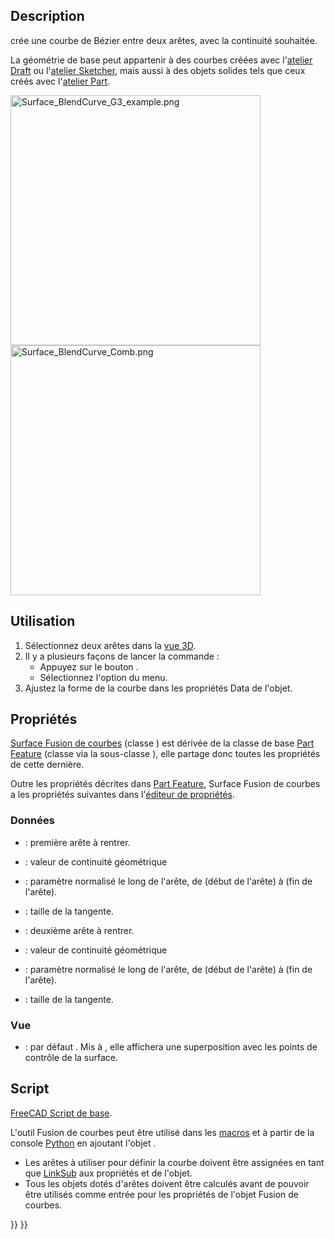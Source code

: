 <languages/>

{{Docnav/fr
|[[Surface_CurveOnMesh/fr|Courbe sur maillage]]
|
|[[Surface_Workbench/fr|Atelier Surface]]
|IconL=Surface_CurveOnMesh.svg
|IconR=
|IconC=Workbench_Surface.svg
}}

{{GuiCommand/fr
|Name=Surface BlendCurve
|Name/fr=Surface Fusion de courbes
|MenuLocation=Surface → Fusionner des courbes
|Workbenches=[[Surface_Workbench/fr|Surface]]
|Version=0.21
}}

==Description==

{{Button|[[File:Surface_BlendCurve.svg|16px]] [[Surface_BlendCurve/fr|Surface Fusion de courbes]]}} crée une courbe de Bézier entre deux arêtes, avec la continuité souhaitée.

La géométrie de base peut appartenir à des courbes créées avec l'[[Draft_Workbench/fr|atelier Draft]] ou l'[[Sketcher_Workbench/fr|atelier Sketcher]], mais aussi à des objets solides tels que ceux créés avec l'[[Part_Workbench/fr|atelier Part]].

[[File:Surface_BlendCurve_G3_example.png|400px]]
[[File:Surface_BlendCurve_Comb.png|400px]]
{{Caption|Surface Fusion de courbes reliant 2 arêtes avec une continuité G3. Les polygones orange représentent les points de contrôle. Le peigne de courbure (de l'[[Curves_Workbench/fr|extension Curves]]) est lisse aux points de contact.}}

<span id="Usage"></span>
==Utilisation==

<div class="mw-translate-fuzzy">
# Sélectionnez deux arêtes dans la [[3D_view/fr|vue 3D]].
# Il y a plusieurs façons de lancer la commande :
#* Appuyez sur le bouton {{Button|[[Image:Surface_BlendCurve.svg|16px]] [[Surface_BlendCurve/fr|Fusionner des courbes]]}}.
#* Sélectionnez l'option {{MenuCommand|Surface → [[Image:Surface_BlendCurve.svg|16px]] Fusionner des courbes}} du menu.
# Ajustez la forme de la courbe dans les propriétés Data de l'objet.
</div>

<span id="Properties"></span>
==Propriétés==

[[Surface_BlendCurve/fr|Surface Fusion de courbes]] (classe {{incode|Surface::Filling}}) est dérivée de la classe de base [[Part_Feature/fr|Part Feature]] (classe {{incode|Part::Feature}} via la sous-classe {{incode|Part::Spline}}), elle partage donc toutes les propriétés de cette dernière.

Outre les propriétés décrites dans [[Part Feature/fr|Part Feature]], Surface Fusion de courbes a les propriétés suivantes dans l'[[Property_editor/fr|éditeur de propriétés]].

<span id="Data"></span>
===Données===

{{TitleProperty|Blend Curve}}

* {{PropertyData|Start Edge|LinkSub}} : première arête à rentrer.
* {{PropertyData|Start Continuity|Integer}} : valeur de continuité géométrique
* {{PropertyData|Start Parameter|Float}} : paramètre normalisé le long de l'arête, de {{Value|0.0}} (début de l'arête) à {{Value|1.0}} (fin de l'arête).
* {{PropertyData|Start Size|Float}} : taille de la tangente.
* {{PropertyData|End Edge|LinkSub}} : deuxième arête à rentrer.
* {{PropertyData|End Continuity|Integer}} : valeur de continuité géométrique
* {{PropertyData|End Parameter|Float}} : paramètre normalisé le long de l'arête, de {{Value|0.0}} (début de l'arête) à {{Value|1.0}} (fin de l'arête).
* {{PropertyData|End Size|Float}} : taille de la tangente.

<span id="View"></span>
=== Vue ===

{{TitleProperty|Base}}

* {{PropertyView|Control Points|Bool}} : par défaut {{FALSE}}. Mis à {{TRUE}}, elle affichera une superposition avec les points de contrôle de la surface.

<span id="Scripting"></span>
==Script==

{{Emphasis|Voir aussi :}} [[FreeCAD_Scripting_Basics/fr|FreeCAD Script de base]].

L'outil Fusion de courbes peut être utilisé dans les [[Macros/fr|macros]] et à partir de la console [[Python/fr|Python]] en ajoutant l'objet {{incode|Surface::FeatureBlendCurve}}.
* Les arêtes à utiliser pour définir la courbe doivent être assignées en tant que [[FeaturePython_Custom_Properties/fr#App::PropertyLinkSub|LinkSub]] aux propriétés {{incode|StartEdge}} et {{incode|EndEdge}} de l'objet.
* Tous les objets dotés d'arêtes doivent être calculés avant de pouvoir être utilisés comme entrée pour les propriétés de l'objet Fusion de courbes.

{{Code|code=
import FreeCAD as App
import Draft

doc = App.newDocument()

points1 = [App.Vector(-20, -20, 0), App.Vector(-20, -8, 0), App.Vector(-17, 7, 0), App.Vector(-18, 25, 0)]
obj1 = Draft.make_bspline(points1)

points2 = [App.Vector(60, 26, 0), App.Vector(37, 4, 0), App.Vector(33, -20, 0)]
obj2 = Draft.make_bspline(points2)

doc.recompute()

bcurve = doc.addObject("Surface::FeatureBlendCurve","BlendCurve")
bcurve.StartEdge = (obj1, 'Edge1')
bcurve.EndEdge = (obj2, 'Edge1')
bcurve.EndParameter = 1.00
bcurve.StartSize = -5.00
bcurve.EndSize = -5.00

doc.recompute()
}}


{{Docnav/fr
|[[Surface_CurveOnMesh/fr|Courbe sur maillage]]
|
|[[Surface_Workbench/fr|Atelier Surface]]
|IconL=Surface_CurveOnMesh.svg
|IconR=
|IconC=Workbench_Surface.svg
}}

{{Surface Tools navi{{#translation:}}}}
{{Userdocnavi{{#translation:}}}}